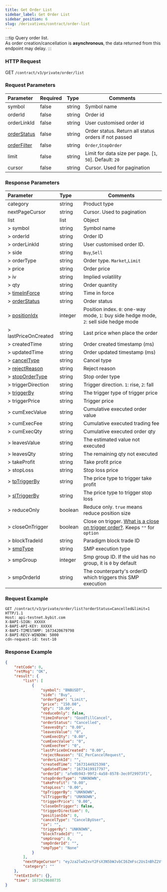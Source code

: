```yaml
---
title: Get Order List
sidebar_label: Get Order List
sidebar_position: 6
slug: /derivatives/contract/order-list
---
```


:::tip
Query order list.<br/>
As order creation/cancellation is **asynchronous**, the data returned from this endpoint may delay.
:::

### HTTP Request
GET `/contract/v3/private/order/list`

### Request Parameters
| Parameter | Required | Type | Comments|
|:----- |:-------|:-----|------ |
|symbol |false |string |Symbol name|
|orderId |false |string |Order id |
|orderLinkId |false |string |User customised order id |
|[orderStatus](../enum#orderstatus) |false |string |Order status. Return all status orders if not passed|
|[orderFilter](../enum#orderfilter) |false |string |`Order`,`StopOrder`|
|limit |false |string |Limit for data size per page. [`1`, `50`]. Default: `20`|
|cursor |false |string |Cursor. Used for pagination|

### Response Parameters
| Parameter | Type | Comments|
|:----- |:-----|------ |
|category |string |Product type |
|nextPageCursor |string |Cursor. Used to pagination |
|list |list |Object |
|> symbol |string |Symbol name |
|> orderId |string |Order ID |
|> orderLinkId |string |User customised order ID. |
|> side |string |`Buy`,`Sell` |
|> orderType |string |Order type. `Market`,`Limit`|
|> price |string |Order price |
|> iv |string |Implied volatility |
|> qty |string |Order quantity |
|> [timeInForce](../enum#timeinforce) |string |Time in force |
|> [orderStatus](../enum#orderstatus) |string |Order status |
|> [positionIdx](../enum#positionidx) |integer |Position index. `0`: one-way mode, `1`: buy side hedge mode, `2`: sell side hedge mode |
|> lastPriceOnCreated |string |Last price when place the order |
|> createdTime |string |Order created timestamp (ms) |
|> updatedTime |string |Order updated timestamp (ms) |
|> [cancelType](../enum#canceltype) |string |Cancel type |
|> [rejectReason](../enum#rejectreason) |string |Reject reason |
|> [stopOrderType](../enum#stopordertype) |string |Stop order type |
|> triggerDirection |string |Trigger direction. `1`: rise, `2`: fall |
|> [triggerBy](../enum#triggerby) |string |The trigger type of trigger price |
|> triggerPrice |string |Trigger price |
|> cumExecValue |string |Cumulative executed order value |
|> cumExecFee |string |Cumulative executed trading fee |
|> cumExecQty |string |Cumulative executed order qty |
|> leavesValue |string |The estimated value not executed  |
|> leavesQty |string |The remaining qty not executed |
|> takeProfit |string |Take profit price |
|> stopLoss |string |Stop loss price |
|> [tpTriggerBy](../enum#triggerby) |string |The price type to trigger take profit|
|> [slTriggerBy](../enum#triggerby) |string |The price type to trigger stop loss|
|> reduceOnly |boolean |Reduce only. `true` means reduce position size |
|> closeOnTrigger |boolean |Close on trigger. <a href="https://www.bybit.com/en-US/help-center/bybitHC_Article?language=en_US&id=000001050">What is a close on trigger order?</a>. Keeps `""` for `option` |
|> blockTradeId |string |Paradigm block trade ID|
|> [smpType](../enum#smptype) |string |SMP execution type|
|> smpGroup |integer |Smp group ID. If the uid has no group, it is `0` by default |
|> smpOrderId |string |The counterparty's orderID which triggers this SMP execution|

### Request Example

```http
GET /contract/v3/private/order/list?orderStatus=Cancelled&limit=1 HTTP/1.1
Host: api-testnet.bybit.com
X-BAPI-SIGN: XXXXX
X-BAPI-API-KEY: XXXXX
X-BAPI-TIMESTAMP: 1673420679798
X-BAPI-RECV-WINDOW: 5000
cdn-request-id: test-10
```

### Response Example

```json
{
    "retCode": 0,
    "retMsg": "OK",
    "result": {
        "list": [
            {
                "symbol": "BNBUSDT",
                "side": "Buy",
                "orderType": "Limit",
                "price": "150.00",
                "qty": "10.00",
                "reduceOnly": false,
                "timeInForce": "GoodTillCancel",
                "orderStatus": "Cancelled",
                "leavesQty": "0.00",
                "leavesValue": "0",
                "cumExecQty": "0.00",
                "cumExecValue": "0",
                "cumExecFee": "0",
                "lastPriceOnCreated": "0.00",
                "rejectReason": "EC_PerCancelRequest",
                "orderLinkId": "",
                "createdTime": "1673144925398",
                "updatedTime": "1673419917797",
                "orderId": "afe0b943-99f2-4a58-8578-3ec0f29973f1",
                "stopOrderType": "UNKNOWN",
                "takeProfit": "0.00",
                "stopLoss": "0.00",
                "tpTriggerBy": "UNKNOWN",
                "slTriggerBy": "UNKNOWN",
                "triggerPrice": "0.00",
                "closeOnTrigger": false,
                "triggerDirection": 0,
                "positionIdx": 0,
                "cancelType": "CancelByUser",
                "iv": "",
                "triggerBy": "UNKNOWN",
                "blockTradeId": "",
                "smpGroup": 0,
                "smpOrderId": "",
                "smpType": "None"
            }
        ],
        "nextPageCursor": "eyJza2lwX2xvY2FsX3N5bWJvbCI6ZmFsc2UsInBhZ2VfdG9rZW4iOiJleUpOSWpwN0luQnJJanA3SWtJaU9pSktSMFp0V2xSQ2FVOVVVWHBNVkdzMVdtcEpkRTVIUlRGUFF6QTBUbFJqTkV4VVRteFpla0p0VFdwck5VNTZUbTFOVVQwOUluMHNJbDkxYjNOZklqcDdJa0lpT2lKQk9EWlVTa0ZGU0NKOUxDSmZjMnRmSWpwN0lrSWlPaUpHZW1jd1kyVm5aa0l2WkdoYWJWVjNXV3ByTUUxNU1EVlBWMWw1VEZSU2FFNVVaM1JQUkZVelQwTXdlbHBYVFhkYWFrazFUMVJqZWxwcVJUMGlmWDE5In0=",
        "category": ""
    },
    "retExtInfo": {},
    "time": 1673420680735
}
```